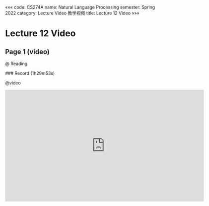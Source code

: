 «««
code: CS274A
name: Natural Language Processing
semester: Spring 2022
category: Lecture Video 教学视频
title: Lecture 12 Video
»»»

# Lecture 12 Video

## Page 1 (video)

@ Reading

<div class="markdown-body">
### Record (1h29m53s)
</div>

@video

<iframe src="https://sbfast.com/e/uidlk8wg888o.html" frameborder=0 marginwidth=0 marginheight=0 scrolling=no width=640 height=360 allowfullscreen></iframe>

